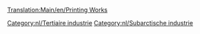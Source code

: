 [[Translation:Main/en/Printing Works]]
{{Template:Industrieën/Nl
|image=Printworks.png
|name=Drukkerij
|climates=[[Main/en/Klimaat/Nl#Subarctisch|Subarctisch]].
|accepts=[[Main/nl/Papier|Papier]]
|produces=[[Main/nl/Goederen|Goederen]]
|notes=Niet aanwezig in andere [[Main/nl/Klimaat|klimaten]].
}}

{{nl/Navbox Industrieën}}
[[Category:nl/Tertiaire industrie]]
[[Category:nl/Subarctische industrie]]